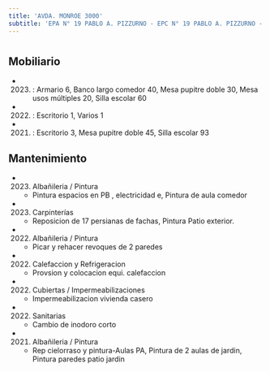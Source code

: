 ```yaml
---
title: 'AVDA. MONROE 3000'
subtitle: 'EPA N° 19 PABLO A. PIZZURNO - EPC N° 19 PABLO A. PIZZURNO - JIN C (EPCJS 19/10°) [S]'
---
```


#


## Mobiliario

*  (2023) : Armario 6, Banco largo comedor 40, Mesa pupitre doble 30, Mesa usos múltiples 20, Silla escolar 60 

*  (2022) : Escritorio 1, Varios 1 

*  (2021) : Escritorio 3, Mesa pupitre doble 45, Silla escolar 93 





## Mantenimiento

*  (2023) Albañileria / Pintura 
    + Pintura espacios en PB , electricidad e, Pintura de aula comedor

*  (2023) Carpinterías 
    + Reposicion de 17 persianas de fachas, Pintura Patio exterior.

*  (2022) Albañileria / Pintura 
    + Picar y rehacer revoques de 2 paredes

*  (2022) Calefaccion y Refrigeracion 
    + Provsion y colocacion equi. calefaccion

*  (2022) Cubiertas / Impermeabilizaciones 
    + Impermeabilizacion vivienda casero

*  (2022) Sanitarias 
    + Cambio de inodoro corto

*  (2021) Albañileria / Pintura 
    + Rep cielorraso y pintura-Aulas PA, Pintura de 2 aulas de jardin, Pintura paredes patio jardin



